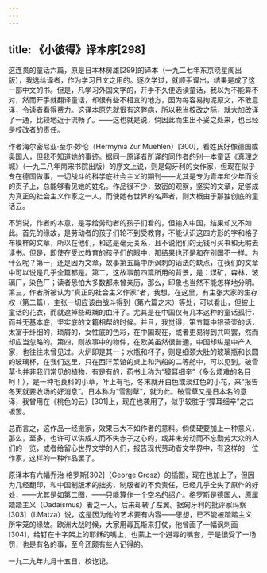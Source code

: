 ```yaml
---
---
---
```

title: 《小彼得》译本序[298]
---




这连贯的童话六篇，原是日本林房雄[299]的译本（一九二七年东京晓星阁出版），我选给译者，作为学习日文之用的。逐次学过，就顺手译出，结果是成了这一部中文的书。但是，凡学习外国文字的，开手不久便选读童话，我以为不能算不对，然而开手就翻译童话，却很有些不相宜的地方，因为每容易拘泥原文，不敢意译，令读者看得费力。这译本原先就很有这弊病，所以我当校改之际，就大加改译了一通，比较地近于流畅了。——这也就是说，倘因此而生出不妥之处来，也已经是校改者的责任。

作者海尔密尼亚·至尔·妙伦（Hermynia Zur Muehlen）[300]，看姓氏好像德国或奥国人，但我不知道她的事迹。据同一原译者所译的同作者的别一本童话《真理之城》（一九二八年南宋书院出版）的序文上说，则是匈牙利的女作家，但现在似乎专在德国做事，一切战斗的科学底社会主义的期刊——尤其是专为青年和少年而设的页子上，总能够看见她的姓名。作品很不少，致密的观察，坚实的文章，足够成为真正的社会主义作家之一人，而使她有世界的名声者，则大概由于那独创底的童话云。

不消说，作者的本意，是写给劳动者的孩子们看的，但输入中国，结果却又不如此。首先的缘故，是劳动者的孩子们轮不到受教育，不能认识这四方形的字和格子布模样的文章，所以在他们，和这是毫无关系，且不说他们的无钱可买书和无暇去读书。但是，即使在受过教育的孩子们的眼中，那结果也还是和在别国不一样。为什么呢？第一，还是因为文章，故事第五篇中所讽刺的话法的缺点，在我们的文章中可以说是几乎全篇都是。第二，这故事前四篇所用的背景，是：煤矿，森林，玻璃厂，染色厂；读者恐怕大多数都未曾亲历，那么，印象也当然不能怎样地分明。第三，作者所被认为“真正的社会主义作家”者，我想，在这里，有主张大家的生存权（第二篇），主张一切应该由战斗得到（第六篇之末）等处，可以看出，但披上童话的花衣，而就遮掉些斑斓的血汗了。尤其是在中国仅有几本这种的童话孤行，而并无基本底，坚实底的文籍相帮的时候。并且，我觉得，第五篇中银茶壶的话，太富于纤细的，琐屑的，女性底的色彩，在中国现在，或者更易得到共鸣罢，然而却应当忽略的。第四，则故事中的物件，在欧美虽然很普通，中国却纵是中产人家，也往往未曾见过。火炉即是其一；水瓶和杯子，则是细颈大肚的玻璃瓶和长圆的玻璃杯，在我们这里，只在西洋菜馆的桌上和汽船的二等舱中，可以见到。破雪草也并非我们常见的植物，有是有的，药书上称为“獐耳细辛”（多么烦难的名目呵！），是一种毛茛科的小草，叶上有毛，冬末就开白色或淡红色的小花，来“报告冬天就要收场的好消息”。日本称为“雪割草”，就为此。破雪草又是日本名的意译，我曾用在《桃色的云》[301]上，现在也袭用了，似乎较胜于“獐耳细辛”之古板罢。

总而言之，这作品一经搬家，效果已大不如作者的意料。倘使硬要加上一种意义，那么，至多，也许可以供成人而不失赤子之心的，或并未劳动而不忘勤劳大众的人们的一览，或者给留心世界文学的人们，报告现代劳动者文学界中，有这样的一位作家，这样的一种作品罢了。

原译本有六幅乔治·格罗斯[302]（George Grosz）的插图，现在也加上了，但因为几经翻印，和中国制版术的拙劣，制版者的不负责任，已经几乎全失了原作的好处，——尤其是如第二图，——只能算作一个空名的绍介。格罗斯是德国人，原属踏踏主义（Dadaismus）者之一人，后来却转了左翼。据匈牙利的批评家玛察[303]（I.Matza）说，这是因为他的艺术要有内容——思想，已不能被踏踏主义所牢笼的缘故。欧洲大战时候，大家用毒瓦斯来打仗，他曾画了一幅讽刺画[304]，给钉在十字架上的耶稣的嘴上，也蒙上一个避毒的嘴套，于是很受了一场罚，也是有名的事，至今还颇有些人记得的。

一九二九年九月十五日，校讫记。